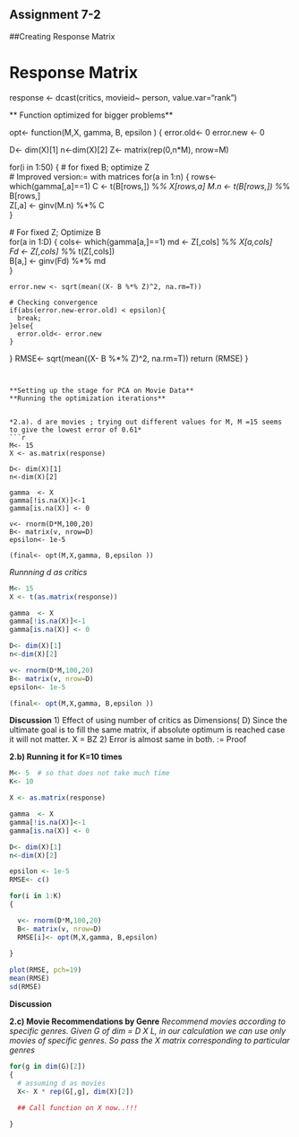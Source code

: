 ## Assignment 7-2

##Creating Response Matrix 

# Response Matrix
response <- dcast(critics, movieid~ person, value.var="rank")


** Function optimized for bigger problems**

opt<- function(M,X, gamma, B, epsilon )
{
  error.old<- 0
  error.new <- 0

  D<- dim(X)[1]
  n<-dim(X)[2]
  Z<- matrix(rep(0,n*M), nrow=M)
  
  
  for(i in 1:50)
  {
  # for fixed B; optimize Z  
  # Improved version:= with matrices
    for(a in 1:n)
    {
      rows<- which(gamma[,a]==1)
      C <-  t(B[rows,]) %*% X[rows,a] 
      M.n <- t(B[rows,]) %*% B[rows,]       
      Z[,a] <- ginv(M.n) %*% C   
    }
  
  # For fixed Z; Optimize B  
    for(a in 1:D)
    {
      cols<- which(gamma[a,]==1)
      md <-  Z[,cols] %*% X[a,cols]   
      Fd <- Z[,cols] %*% t(Z[,cols])       
      B[a,] <- ginv(Fd) %*% md   
    }
  
    error.new <- sqrt(mean((X- B %*% Z)^2, na.rm=T))
   
    # Checking convergence
    if(abs(error.new-error.old) < epsilon){
      break;
    }else{
      error.old<- error.new
    }  
  }
  RMSE<- sqrt(mean((X- B %*% Z)^2, na.rm=T))
  return (RMSE)
}


```


**Setting up the stage for PCA on Movie Data**
**Running the optimization iterations** 


*2.a). d are movies ; trying out different values for M, M =15 seems to give the lowest error of 0.61*
```r
M<- 15
X <- as.matrix(response)

D<- dim(X)[1]
n<-dim(X)[2]

gamma  <- X
gamma[!is.na(X)]<-1
gamma[is.na(X)] <- 0

v<- rnorm(D*M,100,20)
B<- matrix(v, nrow=D)
epsilon<- 1e-5

(final<- opt(M,X,gamma, B,epsilon ))
```

*Runnning d as critics*
```r
M<- 15
X <- t(as.matrix(response))

gamma  <- X
gamma[!is.na(X)]<-1
gamma[is.na(X)] <- 0

D<- dim(X)[1]
n<-dim(X)[2]

v<- rnorm(D*M,100,20)
B<- matrix(v, nrow=D)
epsilon<- 1e-5

(final<- opt(M,X,gamma, B,epsilon ))

```

**Discussion**
1) Effect of using number of critics as Dimensions( D)
Since the ultimate goal is to fill the same matrix, if absolute optimum is reached case it will not matter. 
X = BZ
2) Error is almost same in both. := Proof

**2.b) Running it for K=10 times**
```r
M<- 5  # so that does not take much time
K<- 10

X <- as.matrix(response)

gamma  <- X
gamma[!is.na(X)]<-1
gamma[is.na(X)] <- 0

D<- dim(X)[1]
n<-dim(X)[2]

epsilon <- 1e-5
RMSE<- c()

for(i in 1:K)
{

  v<- rnorm(D*M,100,20)
  B<- matrix(v, nrow=D)
  RMSE[i]<- opt(M,X,gamma, B,epsilon)
 
}

plot(RMSE, pch=19)
mean(RMSE)
sd(RMSE)

```
**Discussion**


**2.c) Movie Recommendations by Genre**
*Recommend movies according to specific genres. Given G of dim = D X L, in our calculation we can use only movies of specific genres. So pass the X matrix corresponding to particular genres*

```r
for(g in dim(G)[2])
{
  # assuming d as movies
  X<- X * rep(G[,g], dim(X)[2])
  
  ## Call function on X now..!!!

}
```


